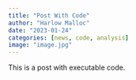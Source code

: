 ```yaml
---
title: "Post With Code"
author: "Harlow Malloc"
date: "2023-01-24"
categories: [news, code, analysis]
image: "image.jpg"
---
```


This is a post with executable code.
